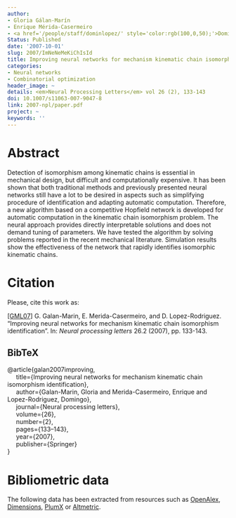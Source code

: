 ```yaml
---
author:
- Gloria Gálan-Marín
- Enrique Mérida-Casermeiro
- <a href='/people/staff/dominlopez/' style='color:rgb(100,0,50);'>Domingo López Rodríguez</a>
Status: Published
date: '2007-10-01'
slug: 2007/ImNeNeMeKiChIsId
title: Improving neural networks for mechanism kinematic chain isomorphism identification
categories:
- Neural networks
- Combinatorial optimization
header_image: ~
details: <em>Neural Processing Letters</em> vol 26 (2), 133-143
doi: 10.1007/s11063-007-9047-8
link: 2007-npl/paper.pdf
project: ~
keywords: ''
---
```



# Abstract


Detection of isomorphism among kinematic chains is essential in mechanical design, but difficult and computationally expensive. It has been shown that both traditional methods and previously presented neural networks still have a lot to be desired in aspects such as simplifying procedure of identification and adapting automatic computation. Therefore, a new algorithm based on a competitive Hopfield network is developed for automatic computation in the kinematic chain isomorphism problem. The neural approach provides directly interpretable solutions and does not demand tuning of parameters. We have tested the algorithm by solving problems reported in the recent mechanical literature. Simulation results show the effectiveness of the network that rapidly identifies isomorphic kinematic chains.












# Citation
Please, cite this work as:


<a name=bib-galan2007improving></a>[[GML07]](#cite-galan2007improving) G. Galan-Marin, E. Merida-Casermeiro, and D. Lopez-Rodriguez. “Improving neural networks for mechanism kinematic chain isomorphism identification”. In: _Neural processing letters_ 26.2 (2007), pp. 133-143.

::: {.callout-note appearance="minimal" collapse=true}

## BibTeX

@article{galan2007improving,<br>&nbsp;&nbsp;&nbsp;&nbsp;  title={Improving neural networks for mechanism kinematic chain isomorphism identification},<br>&nbsp;&nbsp;&nbsp;&nbsp;  author={Galan-Marin, Gloria and Merida-Casermeiro, Enrique and Lopez-Rodriguez, Domingo},<br>&nbsp;&nbsp;&nbsp;&nbsp;  journal={Neural processing letters},<br>&nbsp;&nbsp;&nbsp;&nbsp;  volume={26},<br>&nbsp;&nbsp;&nbsp;&nbsp;  number={2},<br>&nbsp;&nbsp;&nbsp;&nbsp;  pages={133--143},<br>&nbsp;&nbsp;&nbsp;&nbsp;  year={2007},<br>&nbsp;&nbsp;&nbsp;&nbsp;  publisher={Springer}<br>}

:::



# Bibliometric data


The following data has been extracted from resources such as [OpenAlex](https://openalex.org/), [Dimensions](https://app.dimensions.ai/), [PlumX](https://www.elsevier.com/insights/metrics/plumx) or [Altmetric](https://www.altmetric.com/).

<div style="display: flex; justify-content: center; align-items: center; height: 100%;">
<span class="__dimensions_badge_embed__" data-doi="10.1007/s11063-007-9047-8" data-legend="always"></span></div><script async src="https://badge.dimensions.ai/badge.js" charset="utf-8"></script>

<div style="display: flex; justify-content: center; align-items: center; height: 100%;">
<a href="https://plu.mx/plum/a/?doi=10.1007/s11063-007-9047-8" class="plumx-details" data-site="plum" data-hide-when-empty="true">Improving neural networks for mechanism kinematic chain isomorphism identification</a></div>

<div style="display: flex; justify-content: center; align-items: center; height: 100%;">
<script type="text/javascript" src="https://d1bxh8uas1mnw7.cloudfront.net/assets/embed.js"></script><div data-badge-type="medium-donut" class="altmetric-embed" data-badge-details="right" data-doi="10.1007/s11063-007-9047-8"></div></div>


## Cites

The following graph plots the number of cites received by this work from its publication, on a yearly basis.

```r
#| echo: false
#| results: asis
#| warning: false
#| message: false
source(here::here('scripts', 'manage_publications.R'))
df <- readRDS('citation_history.rds')
plot_citation_history(df)
```



## Papers citing this work

The following is a non-exhaustive list of papers that cite this work:


<a name=bib-Alam_2019></a>[[1]](#cite-Alam_2019) M. S. Alam and M. Suhaib. “A distinct matrix representation of the planar kinematic chains and isomorphism recognition”. In: _Journal of Mechanical Engineering and Sciences_ 13.4 (Dec. 2019), p. 5717–5734. ISSN: 2289-4659. DOI: [10.15282/jmes.13.4.2019.01.0457](https://doi.org/10.15282%2Fjmes.13.4.2019.01.0457). URL: [http://dx.doi.org/10.15282/jmes.13.4.2019.01.0457](http://dx.doi.org/10.15282/jmes.13.4.2019.01.0457).

<a name=bib-Dewangan_2024></a>[[2]](#cite-Dewangan_2024) K. Dewangan and P. Prajapati. “Detection of Isomorphism and Inversions of Kinematic Chains Using an Evolutionary Approach”. In: _Recent Advances in Machines, Mechanisms, Materials and Design_. Springer Nature Singapore, 2024, p. 105–132. ISBN: 9789819754236. DOI: [10.1007/978-981-97-5423-6_9](https://doi.org/10.1007%2F978-981-97-5423-6_9). URL: [http://dx.doi.org/10.1007/978-981-97-5423-6_9](http://dx.doi.org/10.1007/978-981-97-5423-6_9).

<a name=bib-Dong_2022></a>[[3]](#cite-Dong_2022) K. Dong, D. Li, and X. Kong. “Representation of planar kinematic chains with multiple joints based on a modified graph and isomorphism identification”. In: _Mechanism and Machine Theory_ 172 (Jun. 2022), p. 104793. ISSN: 0094-114X. DOI: [10.1016/j.mechmachtheory.2022.104793](https://doi.org/10.1016%2Fj.mechmachtheory.2022.104793). URL: [http://dx.doi.org/10.1016/j.mechmachtheory.2022.104793](http://dx.doi.org/10.1016/j.mechmachtheory.2022.104793).

<a name=bib-Gal_n_Mar_n_2010></a>[[4]](#cite-Gal_n_Mar_n_2010) G. Galán-Marín, D. López-Rodríguez, and E. Mérida-Casermeiro. “A New Multivalued Neural Network for Isomorphism Identification of Kinematic Chains”. In: _Journal of Computing and Information Science in Engineering_ 10.1 (Mar. 2010). ISSN: 1944-7078. DOI: [10.1115/1.3330427](https://doi.org/10.1115%2F1.3330427). URL: [http://dx.doi.org/10.1115/1.3330427](http://dx.doi.org/10.1115/1.3330427).

<a name=bib-Ge_2010></a>[[5]](#cite-Ge_2010) M. Z. Ge, J. Y. Xiang, and Y. K. Zhang. “Research on Kinematic Chain Isomorphism Identification Method Based on the Standardization Adjacent Matrix”. In: _Applied Mechanics and Materials_ 43 (Dec. 2010), p. 514–518. ISSN: 1662-7482. DOI: [10.4028/www.scientific.net/amm.43.514](https://doi.org/10.4028%2Fwww.scientific.net%2Famm.43.514). URL: [http://dx.doi.org/10.4028/www.scientific.net/amm.43.514](http://dx.doi.org/10.4028/www.scientific.net/amm.43.514).

<a name=bib-Geigel_2022></a>[[6]](#cite-Geigel_2022) A. Geigel. “Machine learning AI systems and the virtue of inventiveness”. In: _AI and Ethics_ 3.2 (Aug. 2022), p. 637–645. ISSN: 2730-5961. DOI: [10.1007/s43681-022-00197-x](https://doi.org/10.1007%2Fs43681-022-00197-x). URL: [http://dx.doi.org/10.1007/s43681-022-00197-x](http://dx.doi.org/10.1007/s43681-022-00197-x).

<a name=bib-He_2019></a>[[7]](#cite-He_2019) L. He, F. Liu, L. Sun, et al. “Isomorphic identification for kinematic chains using variable high-order adjacency link values”. In: _Journal of Mechanical Science and Technology_ 33.10 (Oct. 2019), p. 4899–4907. ISSN: 1976-3824. DOI: [10.1007/s12206-019-0930-9](https://doi.org/10.1007%2Fs12206-019-0930-9). URL: [http://dx.doi.org/10.1007/s12206-019-0930-9](http://dx.doi.org/10.1007/s12206-019-0930-9).

<a name=bib-Liu_2017></a>[[8]](#cite-Liu_2017) H. Liu, S. Shi, P. Yang, et al. “An Improved Genetic Algorithm Approach on Mechanism Kinematic Structure Enumeration with Intelligent Manufacturing”. In: _Journal of Intelligent &amp; Robotic Systems_ 89.3–4 (May. 2017), p. 343–350. ISSN: 1573-0409. DOI: [10.1007/s10846-017-0564-z](https://doi.org/10.1007%2Fs10846-017-0564-z). URL: [http://dx.doi.org/10.1007/s10846-017-0564-z](http://dx.doi.org/10.1007/s10846-017-0564-z).

<a name=bib-LOHUMI_2015></a>[[9]](#cite-LOHUMI_2015) M. K. LOHUMI, A. MOHAMMAD, and I. A. KHAN. “A computerized loop based approach for identification of isomorphism and type of mobility in planar kinematic chains”. In: _Sadhana_ 40.2 (Mar. 2015), p. 335–350. ISSN: 0973-7677. DOI: [10.1007/s12046-015-0344-z](https://doi.org/10.1007%2Fs12046-015-0344-z). URL: [http://dx.doi.org/10.1007/s12046-015-0344-z](http://dx.doi.org/10.1007/s12046-015-0344-z).

<a name=bib-L_pez_Rodr_guez_2009></a>[[10]](#cite-L_pez_Rodr_guez_2009) D. López-Rodríguez and E. Mérida-Casermeiro. “Shortest Common Superstring Problem with Discrete Neural Networks”. In: _Adaptive and Natural Computing Algorithms_. Springer Berlin Heidelberg, 2009, p. 62–71. ISBN: 9783642049217. DOI: [10.1007/978-3-642-04921-7_7](https://doi.org/10.1007%2F978-3-642-04921-7_7). URL: [http://dx.doi.org/10.1007/978-3-642-04921-7_7](http://dx.doi.org/10.1007/978-3-642-04921-7_7).

<a name=bib-Luque_2008></a>[[11]](#cite-Luque_2008) R. Luque, D. López-Rodríguez, E. Mérida-Casermeiro, et al. “Video Object Segmentation with Multivalued Neural Networks”. In: _2008 Eighth International Conference on Hybrid Intelligent Systems_. IEEE, Sep. 2008, p. 613–618. DOI: [10.1109/his.2008.130](https://doi.org/10.1109%2Fhis.2008.130). URL: [http://dx.doi.org/10.1109/his.2008.130](http://dx.doi.org/10.1109/his.2008.130).

<a name=bib-SUN_2017></a>[[12]](#cite-SUN_2017) W. SUN, J. KONG, and L. SUN. “The improved hamming number method to detect isomorphism for kinematic chain with multiple joints”. In: _Journal of Advanced Mechanical Design, Systems, and Manufacturing_ 11.5 (2017), p. JAMDSM0061–JAMDSM0061. ISSN: 1881-3054. DOI: [10.1299/jamdsm.2017jamdsm0061](https://doi.org/10.1299%2Fjamdsm.2017jamdsm0061). URL: [http://dx.doi.org/10.1299/jamdsm.2017jamdsm0061](http://dx.doi.org/10.1299/jamdsm.2017jamdsm0061).

<a name=bib-Venkata_Kamesh_2017></a>[[13]](#cite-Venkata_Kamesh_2017) V. Venkata Kamesh, K. Mallikarjuna Rao, and A. Balaji Srinivasa Rao. “An Innovative Approach to Detect Isomorphism in Planar and Geared Kinematic Chains Using Graph Theory”. In: _Journal of Mechanical Design_ 139.12 (Oct. 2017). ISSN: 1528-9001. DOI: [10.1115/1.4037628](https://doi.org/10.1115%2F1.4037628). URL: [http://dx.doi.org/10.1115/1.4037628](http://dx.doi.org/10.1115/1.4037628).

<a name=bib-Wang_2023></a>[[14]](#cite-Wang_2023) H. Wang, A. Long, L. Yu, et al. “An efficient approach of graph isomorphism identification using loop theory and hopfield neural networks”. In: _Multimedia Tools and Applications_ 83.8 (Aug. 2023), p. 22545–22566. ISSN: 1573-7721. DOI: [10.1007/s11042-023-16410-w](https://doi.org/10.1007%2Fs11042-023-16410-w). URL: [http://dx.doi.org/10.1007/s11042-023-16410-w](http://dx.doi.org/10.1007/s11042-023-16410-w).

<a name=bib-Wei_2020></a>[[15]](#cite-Wei_2020) S. Wei, K. Jianyi, W. Xingdong, et al. “Description and Isomorphism Judgment of the Kinematic Chain with Multiple Joints Based on Link-link Adjacency Matrix”. In: _Journal of Mechanical Engineering_ 56.3 (2020), p. 41. ISSN: 0577-6686. DOI: [10.3901/jme.2020.03.041](https://doi.org/10.3901%2Fjme.2020.03.041). URL: [http://dx.doi.org/10.3901/jme.2020.03.041](http://dx.doi.org/10.3901/jme.2020.03.041).

<a name=bib-Yang_2010></a>[[16]](#cite-Yang_2010) P. Yang. “A review on graph isomorphism identification of mechanism kinematic chain for intelligent and digital manufacturing”. In: _International Journal of Materials and Structural Integrity_ 4.1 (2010), p. 99. ISSN: 1745-0063. DOI: [10.1504/ijmsi.2010.032496](https://doi.org/10.1504%2Fijmsi.2010.032496). URL: [http://dx.doi.org/10.1504/ijmsi.2010.032496](http://dx.doi.org/10.1504/ijmsi.2010.032496).

<a name=bib-Yang_2009></a>[[17]](#cite-Yang_2009) P. Yang and K. Zeng. “A high-performance approach on mechanism isomorphism identification based on an adaptive hybrid genetic algorithm for digital intelligent manufacturing”. In: _Engineering with Computers_ 25.4 (Jul. 2009), p. 397–403. ISSN: 1435-5663. DOI: [10.1007/s00366-009-0132-7](https://doi.org/10.1007%2Fs00366-009-0132-7). URL: [http://dx.doi.org/10.1007/s00366-009-0132-7](http://dx.doi.org/10.1007/s00366-009-0132-7).

<a name=bib-Yang_2014></a>[[18]](#cite-Yang_2014) P. Yang, K. Zeng, C. Li, et al. “An improved hybrid immune algorithm for mechanism kinematic chain isomorphism identification in intelligent design”. In: _Soft Computing_ 19.1 (Feb. 2014), p. 217–223. ISSN: 1433-7479. DOI: [10.1007/s00500-014-1244-6](https://doi.org/10.1007%2Fs00500-014-1244-6). URL: [http://dx.doi.org/10.1007/s00500-014-1244-6](http://dx.doi.org/10.1007/s00500-014-1244-6).

<a name=bib-Yang_2022></a>[[19]](#cite-Yang_2022) W. Yang, H. Ding, and A. Kecskeméthy. “Structural synthesis towards intelligent design of plane mechanisms: Current status and future research trend”. In: _Mechanism and Machine Theory_ 171 (May. 2022), p. 104715. ISSN: 0094-114X. DOI: [10.1016/j.mechmachtheory.2021.104715](https://doi.org/10.1016%2Fj.mechmachtheory.2021.104715). URL: [http://dx.doi.org/10.1016/j.mechmachtheory.2021.104715](http://dx.doi.org/10.1016/j.mechmachtheory.2021.104715).

<a name=bib-Yi_2021></a>[[20]](#cite-Yi_2021) H. Yi, J. Wang, Y. Hu, et al. “Mechanism isomorphism identification based on artificial fish swarm algorithm”. In: _Proceedings of the Institution of Mechanical Engineers, Part C: Journal of Mechanical Engineering Science_ 235.21 (Jan. 2021), p. 5421–5433. ISSN: 2041-2983. DOI: [10.1177/0954406220977560](https://doi.org/10.1177%2F0954406220977560). URL: [http://dx.doi.org/10.1177/0954406220977560](http://dx.doi.org/10.1177/0954406220977560).

<a name=bib-Yu_2021></a>[[21]](#cite-Yu_2021) L. Yu, C. Cai, J. Zhang, et al. “A simple and efficient method for isomorphism identification of planar kinematic chains”. In: _Soft Computing_ 25.21 (Sep. 2021), p. 13263–13276. ISSN: 1433-7479. DOI: [10.1007/s00500-021-06187-1](https://doi.org/10.1007%2Fs00500-021-06187-1). URL: [http://dx.doi.org/10.1007/s00500-021-06187-1](http://dx.doi.org/10.1007/s00500-021-06187-1).

<a name=bib-Yu_2022></a>[[22]](#cite-Yu_2022) L. Yu, H. Wang, and S. Zhou. “Graph isomorphism identification based on link-assortment adjacency matrix”. In: _Sādhanā_ 47.3 (Jul. 2022). ISSN: 0973-7677. DOI: [10.1007/s12046-022-01918-y](https://doi.org/10.1007%2Fs12046-022-01918-y). URL: [http://dx.doi.org/10.1007/s12046-022-01918-y](http://dx.doi.org/10.1007/s12046-022-01918-y).

<a name=bib-Yu_2024></a>[[23]](#cite-Yu_2024) L. Yu, S. Zhou, and H. Wang. “Mechanism Isomorphism Identification Based on Decision Tree Algorithm and Hybrid Particle Swarm Optimization Algorithm”. In: _Neural Processing Letters_ 56.6 (Nov. 2024). ISSN: 1573-773X. DOI: [10.1007/s11063-024-11711-z](https://doi.org/10.1007%2Fs11063-024-11711-z). URL: [http://dx.doi.org/10.1007/s11063-024-11711-z](http://dx.doi.org/10.1007/s11063-024-11711-z).

<a name=bib-Zeng_2014></a>[[24]](#cite-Zeng_2014) K. Zeng, X. Fan, M. Dong, et al. “A fast algorithm for kinematic chain isomorphism identification based on dividing and matching vertices”. In: _Mechanism and Machine Theory_ 72 (Feb. 2014), p. 25–38. ISSN: 0094-114X. DOI: [10.1016/j.mechmachtheory.2013.09.011](https://doi.org/10.1016%2Fj.mechmachtheory.2013.09.011). URL: [http://dx.doi.org/10.1016/j.mechmachtheory.2013.09.011](http://dx.doi.org/10.1016/j.mechmachtheory.2013.09.011).


